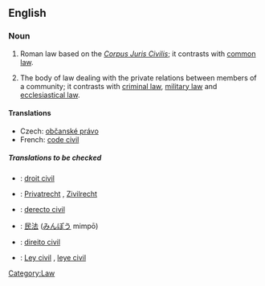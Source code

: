 {{wikipedia}}
==English==

===Noun===
{{en-noun|sg=[[civil]] [[law]]}}

# {{law}} Roman law based on the ''[[Corpus Juris Civilis]]''; it contrasts with [[common law]].
# {{law}} The body of law dealing with the private relations between members of a community; it contrasts with [[criminal law]], [[military law]] and [[ecclesiastical law]].

====Translations====
{{trans-top|body of law dealing with private relations}}
*Czech: [[občanské právo]] {{n}}
*French: [[code civil]]{{m}}
{{trans-mid}}
{{trans-bottom}}

=====Translations to be checked=====
{{checktrans}}
*{{ttbc|French}}: [[droit civil]] {{m}}
*{{ttbc|German}}: [[Privatrecht]] {{n}}, [[Zivilrecht]] {{n}}
*{{ttbc|Interlingua}}: [[derecto civil]]
*{{ttbc|Japanese}}: [[民法]] ([[みんぽう]] mimpō)
*{{ttbc|Portuguese}}: [[direito civil]] {{m}}

*{{ttbc|Spanish}}: [[Ley civil]] {{n}}, [[leye civil]] {{n}}

[[Category:Law]]